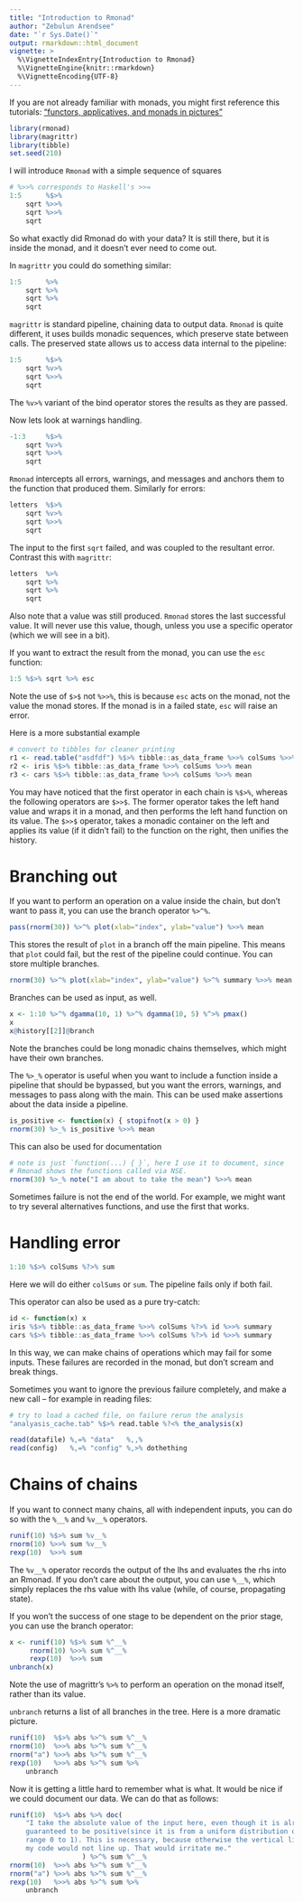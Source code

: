 ```yaml
---
title: "Introduction to Rmonad"
author: "Zebulun Arendsee"
date: "`r Sys.Date()`"
output: rmarkdown::html_document
vignette: >
  %\VignetteIndexEntry{Introduction to Rmonad}
  %\VignetteEngine{knitr::rmarkdown}
  %\VignetteEncoding{UTF-8}
---
```


If you are not already familiar with monads, you might first reference this
tutorials: ["functors, applicatives, and monads in
pictures"](http://adit.io/posts/2013-04-17-functors,_applicatives,_and_monads_in_pictures.html)


```r
library(rmonad)
library(magrittr)
library(tibble)
set.seed(210)
```

I will introduce `Rmonad` with a simple sequence of squares

```r
# %>>% corresponds to Haskell's >>=
1:5      %$>%
    sqrt %>>%
    sqrt %>>%
    sqrt
```

So what exactly did Rmonad do with your data? It is still there, but it is
inside the monad, and it doesn't ever need to come out.

In `magrittr` you could do something similar:

```r
1:5      %>%
    sqrt %>%
    sqrt %>%
    sqrt
```

`magrittr` is standard pipeline, chaining data to output data. `Rmonad` is
quite different, it uses builds monadic sequences, which preserve state between
calls. The preserved state allows us to access data internal to the pipeline:

```r
1:5      %$>%
    sqrt %v>%
    sqrt %>>%
    sqrt
```

The `%v>%` variant of the bind operator stores the results as they are passed.

Now lets look at warnings handling.

```r
-1:3     %$>%
    sqrt %v>%
    sqrt %>>%
    sqrt
```

`Rmonad` intercepts all errors, warnings, and messages and anchors them to the
function that produced them. Similarly for errors:

```r
letters  %$>%
    sqrt %v>%
    sqrt %>>%
    sqrt
```

The input to the first `sqrt` failed, and was coupled to the resultant error.
Contrast this with `magrittr`:

```r
letters  %>%
    sqrt %>%
    sqrt %>%
    sqrt
```

Also note that a value was still produced. `Rmonad` stores the last successful
value. It will never use this value, though, unless you use a specific operator
(which we will see in a bit).

If you want to extract the result from the monad, you can use the `esc`
function:

```r
1:5 %$>% sqrt %>% esc
```

Note the use of `$>$` not `%>>%`, this is because `esc` acts on the monad, not
the value the monad stores. If the monad is in a failed state, `esc` will raise
an error.


Here is a more substantial example

```r
# convert to tibbles for cleaner printing
r1 <- read.table("asdfdf") %$>% tibble::as_data_frame %>>% colSums %>>% mean
r2 <- iris %$>% tibble::as_data_frame %>>% colSums %>>% mean
r3 <- cars %$>% tibble::as_data_frame %>>% colSums %>>% mean
```

You may have noticed that the first operator in each chain is `%$>%`, whereas
the following operators are `$>>$`. The former operator takes the left hand
value and wraps it in a monad, and then performs the left hand function on its
value. The `$>>$` operator, takes a monadic container on the left and applies
its value (if it didn't fail) to the function on the right, then unifies the
history.


# Branching out

If you want to perform an operation on a value inside the chain, but don't want
to pass it, you can use the branch operator `%>^%`.

```r
pass(rnorm(30)) %>^% plot(xlab="index", ylab="value") %>>% mean
```

This stores the result of `plot` in a branch off the main pipeline. This means
that `plot` could fail, but the rest of the pipeline could continue. You can
store multiple branches.

```r
rnorm(30) %>^% plot(xlab="index", ylab="value") %>^% summary %>>% mean
```

Branches can be used as input, as well.

```r
x <- 1:10 %>^% dgamma(10, 1) %>^% dgamma(10, 5) %^>% pmax()
x
x@history[[2]]@branch
```

Note the branches could be long monadic chains themselves, which might have
their own branches.

The `%>_%` operator is useful when you want to include a function inside a
pipeline that should be bypassed, but you want the errors, warnings, and
messages to pass along with the main. This can be used make assertions about
the data inside a pipeline.

```r
is_positive <- function(x) { stopifnot(x > 0) }
rnorm(30) %>_% is_positive %>>% mean
```

This can also be used for documentation

```r
# note is just `function(...) { }`, here I use it to document, since
# Rmonad shows the functions called via NSE.
rnorm(30) %>_% note("I am about to take the mean") %>>% mean
```

Sometimes failure is not the end of the world. For example, we might want to
try several alternatives functions, and use the first that works. 


# Handling error

```r
1:10 %$>% colSums %?>% sum
```

Here we will do either `colSums` or `sum`. The pipeline fails only if both
fail.

This operator can also be used as a pure try-catch:

```r
id <- function(x) x
iris %$>% tibble::as_data_frame %>>% colSums %?>% id %>>% summary
cars %$>% tibble::as_data_frame %>>% colSums %?>% id %>>% summary
```

In this way, we can make chains of operations which may fail for some inputs.
These failures are recorded in the monad, but don't scream and break things.

Sometimes you want to ignore the previous failure completely, and make a new
call -- for example in reading files:

```r
# try to load a cached file, on failure rerun the analysis
"analyasis_cache.tab" %$>% read.table %?<% the_analysis(x)
```

```r
read(datafile) %,=% "data"   %,,%
read(config)   %,=% "config" %,>% dothething
```

# Chains of chains

If you want to connect many chains, all with independent inputs, you can do so
with the `%__%` and `%v__%` operators.

```r
runif(10) %$>% sum %v__%
rnorm(10) %>>% sum %v__%
rexp(10)  %>>% sum
```

The `%v__%` operator records the output of the lhs and evaluates the rhs into
an Rmonad. If you don't care about the output, you can use `%__%`, which simply
replaces the rhs value with lhs value (while, of course, propagating state).

If you won't the success of one stage to be dependent on the prior stage, you
can use the branch operator:

```r
x <- runif(10) %$>% sum %^__%
     rnorm(10) %>>% sum %^__%
     rexp(10)  %>>% sum
unbranch(x)
```

Note the use of magrittr's `%>%` to perform an operation on the monad itself,
rather than its value.

`unbranch` returns a list of all branches in the tree. Here is a more dramatic picture.

```r
runif(10)  %$>% abs %>^% sum %^__%
rnorm(10)  %>>% abs %>^% sum %^__%
rnorm("a") %>>% abs %>^% sum %^__%
rexp(10)   %>>% abs %>^% sum %>%
    unbranch
```

Now it is getting a little hard to remember what is what. It would be nice if
we could document our data. We can do that as follows:

```r
runif(10)  %$>% abs %>% doc(
    "I take the absolute value of the input here, even though it is already
    guaranteed to be positive(since it is from a uniform distribution on the
    range 0 to 1). This is necessary, because otherwise the vertical lines in
    my code would not line up. That would irritate me."
                  ) %>^% sum %^__%
rnorm(10)  %>>% abs %>^% sum %^__%
rnorm("a") %>>% abs %>^% sum %^__%
rexp(10)   %>>% abs %>^% sum %>%
    unbranch
```
